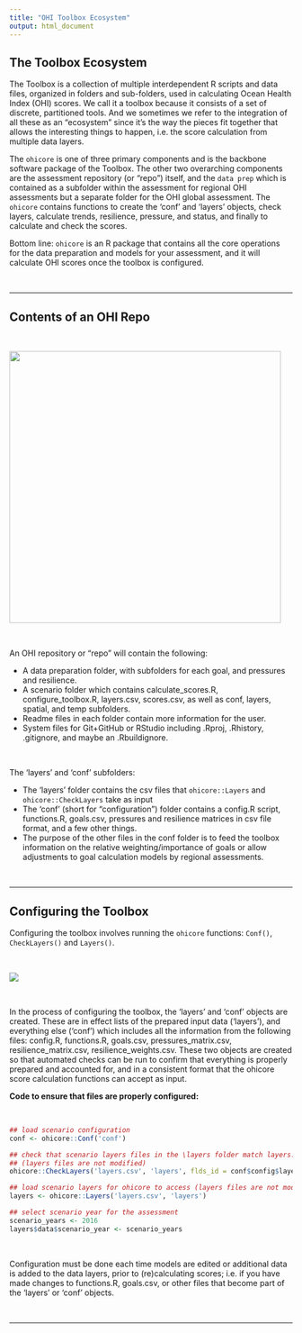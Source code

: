 ```yaml
---
title: "OHI Toolbox Ecosystem"
output: html_document
---
```



## The Toolbox Ecosystem

The Toolbox is a collection of multiple interdependent R scripts and data files, organized in folders and sub-folders, used in calculating Ocean Health Index (OHI) scores. We call it a toolbox because it consists of a set of discrete, partitioned tools. And we sometimes we refer to the integration of all these as an "ecosystem" since it's the way the pieces fit together that allows the interesting things to happen, i.e. the score calculation from multiple data layers.

The `ohicore` is one of three primary components and is the backbone software package of the Toolbox. The other two overarching components are the assessment repository (or "repo") itself, and the `data prep` which is contained as a subfolder within the assessment for regional OHI assessments but a separate folder for the OHI global assessment. The `ohicore` contains functions to create the 'conf' and 'layers' objects, check layers, calculate trends, resilience, pressure, and status, and finally to calculate and check the scores.

Bottom line: `ohicore` is an R package that contains all the core operations for the data preparation and models for your assessment, and it will calculate OHI scores once the toolbox is configured. 

<br>

---

## Contents of an OHI Repo

<br>

<left><img src="https://docs.google.com/drawings/d/e/2PACX-1vRHrcge9f_0pwHgh66Ba8CjDJU4mBRvdGEbwQpNb8iKpdWmXGs0wTRCeYtaTXCi5DxMRRbOUxsDzWUp/pub?w=580&h=674" width="483px"></left>  

<br>

An OHI repository or "repo"  will contain the following:  

* A data preparation folder, with subfolders for each goal, and pressures and resilience.  
* A scenario folder which contains calculate_scores.R, configure_toolbox.R, layers.csv, scores.csv, as well as conf, layers, spatial, and temp subfolders.  
* Readme files in each folder contain more information for the user.  
* System files for Git+GitHub or RStudio including .Rproj, .Rhistory, .gitignore, and maybe an .Rbuildignore.  

<br>

The 'layers' and 'conf' subfolders:

* The 'layers' folder contains the csv files that `ohicore::Layers` and `ohicore::CheckLayers` take as input  
* The 'conf' (short for "configuration") folder contains a config.R script, functions.R, goals.csv, pressures and resilience matrices in csv file format, and a few other things.  
* The purpose of the other files in the conf folder is to feed the toolbox information on the relative weighting/importance of goals or allow adjustments to goal calculation models by regional assessments.  

<br>

---

## Configuring the Toolbox

Configuring the toolbox involves running the `ohicore` functions: `Conf()`, `CheckLayers()` and `Layers()`.

<br>

![](https://docs.google.com/drawings/d/e/2PACX-1vShY-XwjwPj1nJPuEhK1BVS8wFqLb8L37QO4z2DEU42aZNZMBNvmeMJPUFCdVPzBn0noTVgvp6ozvlg/pub?w=789&h=366)

<br>

In the process of configuring the toolbox, the 'layers' and 'conf' objects are created. These are in effect lists of the prepared input data ('layers'), and everything else ('conf') which includes all the information from the following files: config.R, functions.R, goals.csv, pressures_matrix.csv, resilience_matrix.csv, resilience_weights.csv. These two objects are created so that automated checks can be run to confirm that everything is properly prepared and accounted for, and in a consistent format that the ohicore score calculation functions can accept as input.

__Code to ensure that files are properly configured:__

<br>

```r
## load scenario configuration
conf <- ohicore::Conf('conf')

## check that scenario layers files in the \layers folder match layers.csv registration 
## (layers files are not modified)
ohicore::CheckLayers('layers.csv', 'layers', flds_id = conf$config$layers_id_fields)

## load scenario layers for ohicore to access (layers files are not modified)
layers <- ohicore::Layers('layers.csv', 'layers')

## select scenario year for the assessment
scenario_years <- 2016
layers$data$scenario_year <- scenario_years
```

<br>

Configuration must be done each time models are edited or additional data is added to the data layers, prior to (re)calculating scores;  i.e. if you have made changes to functions.R, goals.csv, or other files that become part of the 'layers' or 'conf' objects.

<br>

---

